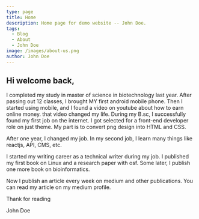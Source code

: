 ```yaml
---
type: page
title: Home
description: Home page for demo website -- John Doe.
tags:
  - Blog
  - About
  - John Doe
image: /images/about-us.png
author: John Doe
---
```


## Hi welcome back,

I completed my study in master of science in biotechnology last year. After passing out 12 classes, I brought MY first android mobile phone. Then I started using mobile, and I found a video on youtube about how to earn online money. that video changed my life. During my B.sc, I successfully found my first job on the internet. I got selected for a front-end developer role on just theme. My part is to convert png design into HTML and CSS.

After one year, I changed my job. In my second job, I learn many things like reactjs, API, CMS, etc.

I started my writing career as a technical writer during my job. I published my first book on Linux and a research paper with osf. Some later, I publish one more book on bioinformatics.

Now I publish an article every week on medium and other publications. You can read my article on my medium profile.

Thank for reading

John Doe
